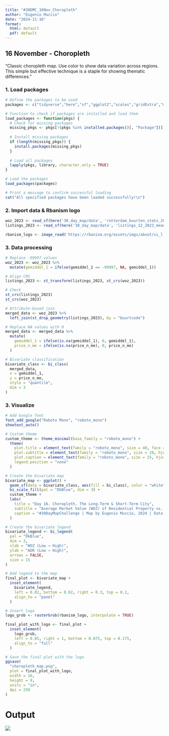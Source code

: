 ---
title: "#30DMC_16Nov_Choropleth"
author: "Eugenio Muccio"
date: "2024-11-16"
format: 
  html: default
  pdf: default
---

## 16 November - Choropleth

"Classic choropleth map. Use color to show data variation across regions. This simple but effective technique is a staple for showing thematic differences."

### 1. Load packages

```{r, echo=FALSE, warning=FALSE}

# Define the packages to be used
packages <- c("tidyverse","here","sf","ggplot2","scales","gridExtra","magick","grid", "dplyr","biscale","patchwork", "sysfonts","showtext", "jsonlite","curl","cowplot")

# Function to check if packages are installed and load them
load_packages <- function(pkgs) {
  # Check for missing packages
  missing_pkgs <- pkgs[!(pkgs %in% installed.packages()[, "Package"])]
  
  # Install missing packages
  if (length(missing_pkgs)) {
    install.packages(missing_pkgs)
  }
  
  # Load all packages
  lapply(pkgs, library, character.only = TRUE)
}

# Load the packages
load_packages(packages)

# Print a message to confirm successful loading
cat("All specified packages have been loaded successfully!\n")
```

### 2. Import data & Rbanism logo

```{r}

woz_2023 <- read_sf(here('30_day_map/data', 'rotterdam_buurten_stats_2023.shp'))
listings_2023 <- read_sf(here('30_day_map/data', 'listings_12_2023_mean.shp'))

rbanism_logo <- image_read('https://rbanism.org/assets/imgs/about/vi_l.jpg')

```

### 3. Data processing

```{r}
# Replace -99997 values
woz_2023 <- woz_2023 %>%
  mutate(gemiddel_1 = ifelse(gemiddel_1 == -99997, NA, gemiddel_1))

# Align CRS
listings_2023 <- st_transform(listings_2023, st_crs(woz_2023))

# Check
st_crs(listings_2023)
st_crs(woz_2023)

# Attribute-based join
merged_data <- woz_2023 %>%
  left_join(st_drop_geometry(listings_2023), by = "buurtcode")

# Replace NA values with 0
merged_data <- merged_data %>%
  mutate(
    gemiddel_1 = ifelse(is.na(gemiddel_1), 0, gemiddel_1),
    price_n_me = ifelse(is.na(price_n_me), 0, price_n_me)
  )

# Bivariate classification
bivariate_class <- bi_class(
  merged_data,
  x = gemiddel_1,    
  y = price_n_me,   
  style = "quantile",
  dim = 3
)

```

### 3. Visualize

```{r}

# Add Google font
font_add_google("Roboto Mono", "roboto_mono")
showtext_auto()

# Custom theme
custom_theme <- theme_minimal(base_family = "roboto_mono") +
  theme(
    plot.title = element_text(family = "roboto_mono", size = 40, face = "bold", hjust = 0.5),
    plot.subtitle = element_text(family = "roboto_mono", size = 28, hjust = 0.5),
    plot.caption = element_text(family = "roboto_mono", size = 25, hjust = 0.5),
    legend.position = "none"
  )

# Create the bivariate map
bivariate_map <- ggplot() +
  geom_sf(data = bivariate_class, aes(fill = bi_class), color = "white", size = 0.1) +
  bi_scale_fill(pal = "DkBlue", dim = 3) +
  custom_theme +
  labs(
    title = "Day 16. Choropleth. The Long-Term & Short-Term City",
    subtitle = "Average Market Value (WOZ) of Residential Property vs. Average Daily Rate of Short-Term Rentals in Rotterdam, 2023",
    caption = "#30DayMapChallenge | Map by Eugenio Muccio, 2024 | Data: CBS, Inside Airbnb"
  )

# Create the bivariate legend
bivariate_legend <- bi_legend(
  pal = "DkBlue",
  dim = 3,
  xlab = "WOZ (Low → High)",
  ylab = "ADR (Low → High)",
  arrows = FALSE,
  size = 15
)

# Add legend to the map
final_plot <- bivariate_map + 
  inset_element(
    bivariate_legend, 
    left = 0.02, bottom = 0.02, right = 0.3, top = 0.2, 
    align_to = "panel"
  )

# Insert logo
logo_grob <- rasterGrob(rbanism_logo, interpolate = TRUE)

final_plot_with_logo <- final_plot + 
  inset_element(
    logo_grob, 
    left = 0.85, right = 1, bottom = 0.075, top = 0.175,
    align_to = "full"
  )

# Save the final plot with the logo
ggsave(
  "choropleth_map.png", 
  plot = final_plot_with_logo, 
  width = 16, 
  height = 9, 
  units = "in", 
  dpi = 250
)

```

# Output

![](choropleth_map.png)
